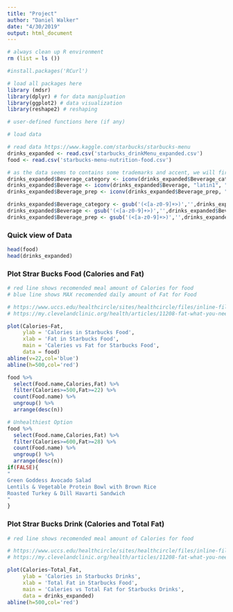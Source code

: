 ```yaml
---
title: "Project"
author: "Daniel Walker"
date: "4/30/2019"
output: html_document
---
```

```r
# always clean up R environment
rm (list = ls ())

#install.packages('RCurl')

# load all packages here
library (mdsr)
library(dplyr) # for data manipluation
library(ggplot2) # data visualization
library(reshape2) # reshaping 

# user-defined functions here (if any)

# load data

```

```r
# read data https://www.kaggle.com/starbucks/starbucks-menu
drinks_expanded <- read.csv('starbucks_drinkMenu_expanded.csv')
food <- read.csv('starbucks-menu-nutrition-food.csv')

# as the data seems to contains some trademarks and accent, we will first remove them
drinks_expanded$Beverage_category <- iconv(drinks_expanded$Beverage_category, "latin1", "ASCII", sub = "byte")
drinks_expanded$Beverage <- iconv(drinks_expanded$Beverage, "latin1", "ASCII", sub = "byte")
drinks_expanded$Beverage_prep <- iconv(drinks_expanded$Beverage_prep, "latin1", "ASCII", sub = "byte")

drinks_expanded$Beverage_category <- gsub('(<[a-z0-9]+>)','',drinks_expanded$Beverage_category)
drinks_expanded$Beverage <- gsub('(<[a-z0-9]+>)','',drinks_expanded$Beverage)
drinks_expanded$Beverage_prep <- gsub('(<[a-z0-9]+>)','',drinks_expanded$Beverage_prep)
```

### Quick view of Data
```r
head(food)
head(drinks_expanded)
```

### Plot Strar Bucks Food (Calories and Fat)
```r
# red line shows recomended meal amount of Calories for food
# blue line shows MAX recomended daily amount of Fat for Food

# https://www.uccs.edu/healthcircle/sites/healthcircle/files/inline-files/Meal%20Planning.pdf
# https://my.clevelandclinic.org/health/articles/11208-fat-what-you-need-to-know

plot(Calories~Fat, 
     ylab = 'Calories in Starbucks Food', 
     xlab = 'Fat in Starbucks Food',
     main = 'Caleries vs Fat for Starbucks Food', 
     data = food)
abline(v=22,col='blue')
abline(h=500,col='red')

food %>%
  select(Food.name,Calories,Fat) %>%
  filter(Calories>=500,Fat>=22) %>% 
  count(Food.name) %>% 
  ungroup() %>% 
  arrange(desc(n))

# Unhealthiest Option
food %>%
  select(Food.name,Calories,Fat) %>%
  filter(Calories>=600,Fat>=28) %>% 
  count(Food.name) %>% 
  ungroup() %>% 
  arrange(desc(n))
if(FALSE){
"
Green Goddess Avocado Salad			
Lentils & Vegetable Protein Bowl with Brown Rice		
Roasted Turkey & Dill Havarti Sandwich
"
}
```

### Plot Strar Bucks Drink (Calories and Total Fat)
```r
# red line shows recomended meal amount of Calories for food

# https://www.uccs.edu/healthcircle/sites/healthcircle/files/inline-files/Meal%20Planning.pdf
# https://my.clevelandclinic.org/health/articles/11208-fat-what-you-need-to-know

plot(Calories~Total_Fat, 
     ylab = 'Calories in Starbucks Drinks', 
     xlab = 'Total Fat in Starbucks Food',
     main = 'Caleries vs Total Fat for Starbucks Drinks', 
     data = drinks_expanded)
abline(h=500,col='red')
```
